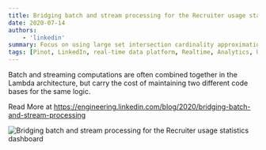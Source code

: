 ```yaml
---
title: Bridging batch and stream processing for the Recruiter usage statistics dashboard
date: 2020-07-14
authors:
    - 'linkedin'
summary: Focus on using large set intersection cardinality approximations with Apache Pinot and Theta Sketches, which allow us to efficiently figure out the unique size of a targeted audience when factoring in multiple criteria of an advertising campaign.
tags: [Pinot, LinkedIn, real-time data platform, Realtime, Analytics, User-Facing Analytics]
---
```


Batch and streaming computations are often combined together in the Lambda architecture, but carry the cost of maintaining two different code bases for the same logic.

Read More at https://engineering.linkedin.com/blog/2020/bridging-batch-and-stream-processing

![Bridging batch and stream processing for the Recruiter usage statistics dashboard](https://content.linkedin.com/content/dam/engineering/site-assets/images/blog/posts/2020/07/bridging-1.png)

